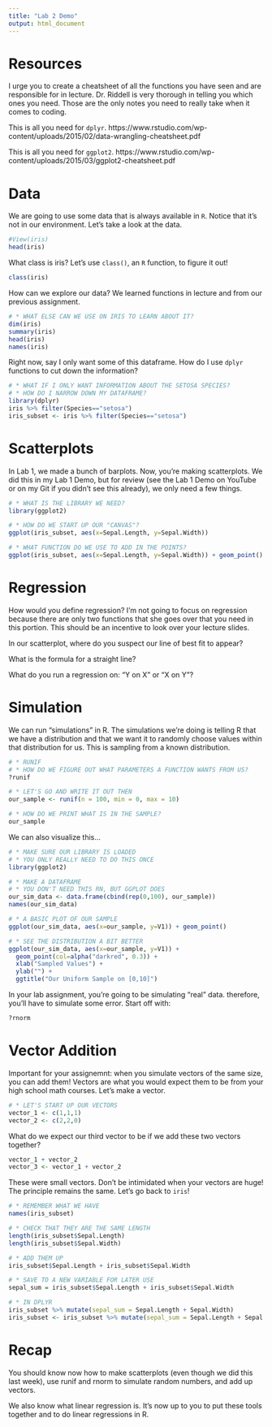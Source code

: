```yaml
---
title: "Lab 2 Demo"
output: html_document
---
```


# Resources
I urge you to create a cheatsheet of all the functions you have seen and are responsible for in lecture. Dr. Riddell is very thorough in telling you which ones you need. Those are the only notes you need to really take when it comes to coding.

This is all you need for `dplyr`.
https://www.rstudio.com/wp-content/uploads/2015/02/data-wrangling-cheatsheet.pdf

This is all you need for `ggplot2`.
https://www.rstudio.com/wp-content/uploads/2015/03/ggplot2-cheatsheet.pdf


# Data
We are going to use some data that is always available in `R`. Notice that it's not in our environment. Let's take a look at the data.

```r
#View(iris)
head(iris)
```

What class is iris? Let's use `class()`, an `R` function, to figure it out!
```r
class(iris)
```

How can we explore our data? We learned functions in lecture and from our previous assignment.
```r
# * WHAT ELSE CAN WE USE ON IRIS TO LEARN ABOUT IT?
dim(iris)
summary(iris)
head(iris)
names(iris)
```

Right now, say I only want some of this dataframe. How do I use `dplyr` functions to cut down the information?
```r
# * WHAT IF I ONLY WANT INFORMATION ABOUT THE SETOSA SPECIES?
# * HOW DO I NARROW DOWN MY DATAFRAME?
library(dplyr)
iris %>% filter(Species=="setosa")
iris_subset <- iris %>% filter(Species=="setosa")
```


# Scatterplots
In Lab 1, we made a bunch of barplots. Now, you're making scatterplots. We did this in my Lab 1 Demo, but for review (see the Lab 1 Demo on YouTube or on my Git if you didn't see this already), we only need a few things.

```r
# * WHAT IS THE LIBRARY WE NEED?
library(ggplot2)

# * HOW DO WE START UP OUR "CANVAS"?
ggplot(iris_subset, aes(x=Sepal.Length, y=Sepal.Width))

# * WHAT FUNCTION DO WE USE TO ADD IN THE POINTS?
ggplot(iris_subset, aes(x=Sepal.Length, y=Sepal.Width)) + geom_point()
```


# Regression
How would you define regression? I'm not going to focus on regression because there are only two functions that she goes over that you need in this portion. This should be an incentive to look over your lecture slides.

In our scatterplot, where do you suspect our line of best fit to appear?

What is the formula for a straight line?

What do you run a regression on: "Y on X" or "X on Y"?


# Simulation
We can run "simulations" in R. The simulations we're doing is telling R that we have a distribution and that we want it to randomly choose values within that distribution for us. This is sampling from a known distribution.

```r
# * RUNIF
# * HOW DO WE FIGURE OUT WHAT PARAMETERS A FUNCTION WANTS FROM US?
?runif

# * LET'S GO AND WRITE IT OUT THEN
our_sample <- runif(n = 100, min = 0, max = 10)

# * HOW DO WE PRINT WHAT IS IN THE SAMPLE?
our_sample
```

We can also visualize this...
```r
# * MAKE SURE OUR LIBRARY IS LOADED
# * YOU ONLY REALLY NEED TO DO THIS ONCE
library(ggplot2)

# * MAKE A DATAFRAME
# * YOU DON'T NEED THIS RN, BUT GGPLOT DOES
our_sim_data <- data.frame(cbind(rep(0,100), our_sample))
names(our_sim_data)

# * A BASIC PLOT OF OUR SAMPLE
ggplot(our_sim_data, aes(x=our_sample, y=V1)) + geom_point()

# * SEE THE DISTRIBUTION A BIT BETTER
ggplot(our_sim_data, aes(x=our_sample, y=V1)) +
  geom_point(col=alpha("darkred", 0.3)) +
  xlab("Sampled Values") +
  ylab("") +
  ggtitle("Our Uniform Sample on [0,10]")

```

In your lab assignment, you're going to be simulating "real" data. therefore, you'll have to simulate some error. Start off with:

```r
?rnorm
```

# Vector Addition
Important for your assignemnt: when you simulate vectors of the same size, you can add them! Vectors are what you would expect them to be from your high school math courses. Let's make a vector.

```r
# * LET'S START UP OUR VECTORS
vector_1 <- c(1,1,1)
vector_2 <- c(2,2,0)
```

What do we expect our third vector to be if we add these two vectors together?

```r
vector_1 + vector_2
vector_3 <- vector_1 + vector_2
```

These were small vectors. Don't be intimidated when your vectors are huge! The principle remains the same. Let's go back to `iris`!

```r
# * REMEMBER WHAT WE HAVE
names(iris_subset)

# * CHECK THAT THEY ARE THE SAME LENGTH
length(iris_subset$Sepal.Length)
length(iris_subset$Sepal.Width)

# * ADD THEM UP
iris_subset$Sepal.Length + iris_subset$Sepal.Width

# * SAVE TO A NEW VARIABLE FOR LATER USE
sepal_sum = iris_subset$Sepal.Length + iris_subset$Sepal.Width

# * IN DPLYR
iris_subset %>% mutate(sepal_sum = Sepal.Length + Sepal.Width)
iris_subset <- iris_subset %>% mutate(sepal_sum = Sepal.Length + Sepal.Width)
```

# Recap
You should know now how to make scatterplots (even though we did this last week), use runif and rnorm to simulate random numbers, and add up vectors.

We also know what linear regression is. It's now up to you to put these tools together and to do linear regressions in R.
